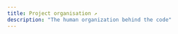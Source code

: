 ```yaml
---
title: Project organisation ↗
description: "The human organization behind the code"
---
```



<DocumentedHardRedirect
    url="https://github.com/YunoHost/project-organization"
    description="the project organization repository on Github"/>
